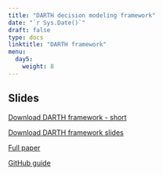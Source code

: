 ---
title: "DARTH decision modeling framework"
date: "`r Sys.Date()`"
draft: false
type: docs
linktitle: "DARTH framework"
menu:
  day5:
    weight: 8
---

## Slides

[Download DARTH framework - short](../../../Course_Modularization/Intro, general, packages/dampack-darthpack/Framework---short-version.html)

[Download DARTH framework slides](../../../Course_Modularization/Intro, general, packages/dampack-darthpack/Coding framework_SMDM_Poster_56'x36'_v1.pdf)

[Full paper](https://www.ncbi.nlm.nih.gov/pmc/articles/PMC6871515/)

[GitHub guide](../../../Course_Modularization/Intro, general, packages/Guide to Using GitHub.pdf)
